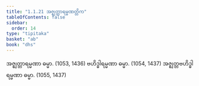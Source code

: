 ```yaml
---
title: "1.1.21 အဇ္ဈတ္တာရမ္မဏတ္တိက"
tableOfContents: false
sidebar:
  order: 14
type: "tipitaka"
basket: "ab"
book: "dhs"
---
```



<DynamicBreadcrumb />

<Division number="21" book="dhs">

<Paragraph number="62" book="dhs">
အဇ္ဈတ္တာရမ္မဏာ ဓမ္မာ. (<Emphasis>1053, 1436</Emphasis>)
</Paragraph>

<Paragraph number="63" book="dhs">
ဗဟိဒ္ဓါရမ္မဏာ ဓမ္မာ. (<Emphasis>1054, 1437</Emphasis>)
</Paragraph>

<Paragraph number="64" book="dhs">
အဇ္ဈတ္တဗဟိဒ္ဓါရမ္မဏာ ဓမ္မာ. (<Emphasis>1055, 1437</Emphasis>)
</Paragraph>
</Division>